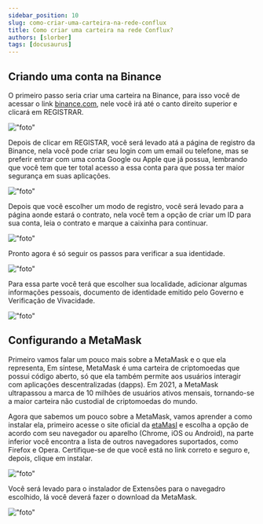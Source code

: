 ```yaml
---
sidebar_position: 10
slug: como-criar-uma-carteira-na-rede-conflux
title: Como criar uma carteira na rede Conflux?
authors: [slorber]
tags: [docusaurus]
---
```



## Criando uma conta na Binance
O primeiro passo seria criar uma carteira na Binance, para isso você de acessar o link [binance.com](https://www.binance.com/pt-BR), 
nele você irá até o canto direito superior e clicará em REGISTRAR. 

!["foto"](https://xbase.sfo3.digitaloceanspaces.com/xbase/7be75948a378aeb7663cee977f021219.PNG?updated_at=2023-03-21T19:30:03.141Z)

Depois de clicar em REGISTAR, você será levado atá a página de registro da Binance, nela você pode criar seu
login com um email ou telefone, mas se preferir entrar com uma conta Google ou Apple que já possua, lembrando que você tem que ter total 
acesso a essa conta para que possa ter maior segurança em suas aplicações.

!["foto"](https://xbase.sfo3.digitaloceanspaces.com/xbase/ca9e2ff5c71d5948695a6c5d3ec4885e.PNG?updated_at=2023-03-21T19:32:03.891Z)

Depois que você escolher um modo de registro, você será levado para a página aonde estará o contrato,
nela você tem a opção de criar um ID para sua conta, leia o contrato e marque a caixinha para continuar.

!["foto"](https://xbase.sfo3.digitaloceanspaces.com/xbase/9beda84f58f2cf3492dc68408b5eed12.PNG?updated_at=2023-03-21T19:33:43.451Z)

Pronto agora é só seguir os passos para verificar a sua identidade.

!["foto"](https://xbase.sfo3.digitaloceanspaces.com/xbase/738a36f817d60981b0453ee6fcf81247.PNG?updated_at=2023-03-21T19:35:12.658Z)

Para essa parte você terá que escolher sua localidade, adicionar algumas informações pessoais, documento de
identidade emitido pelo Governo e Verificação de Vivacidade.

!["foto"](https://xbase.sfo3.digitaloceanspaces.com/xbase/da95e1c562161c5101b7c4acafac91e9.PNG?updated_at=2023-03-21T19:37:20.873Z)

## Configurando a MetaMask

Primeiro vamos falar um pouco mais sobre a MetaMask e o que ela representa, Em síntese, MetaMask é uma 
carteira de criptomoedas que possui código aberto, só que ela também permite aos usuários interagir com 
aplicações descentralizadas (dapps). Em 2021, a MetaMask ultrapassou a marca de 10 milhões de usuários 
ativos mensais, tornando-se a maior carteira não custodial de criptomoedas do mundo.

Agora que sabemos um pouco sobre a MetaMask, vamos aprender a como instalar ela, primeiro acesse o site oficial da [etaMasl](https://metamask.io/download/) 
e escolha a opção de acordo com seu navegador ou aparelho (Chrome, iOS ou Android), na parte inferior você 
encontra a lista de outros navegadores suportados, como Firefox e Opera. Certifique-se de que você está 
no link correto e seguro e, depois, clique em instalar.

!["foto"](https://xbase.sfo3.digitaloceanspaces.com/xbase/9e1875310421b2134f15c6594614a75f.PNG?updated_at=2023-03-21T19:39:29.581Z)

Você será levado para o instalador de Extensões para o navegadro escolhido, lá você deverá fazer o download 
da MetaMask.

!["foto"](https://xbase.sfo3.digitaloceanspaces.com/xbase/43c0387de7f894c1ed0590a54a492402.PNG?updated_at=2023-03-21T19:41:06.966Z)

